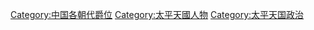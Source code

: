 [[Category:中国各朝代爵位|Category:中国各朝代爵位]]
[[Category:太平天國人物|Category:太平天國人物]]
[[Category:太平天国政治|Category:太平天国政治]]
